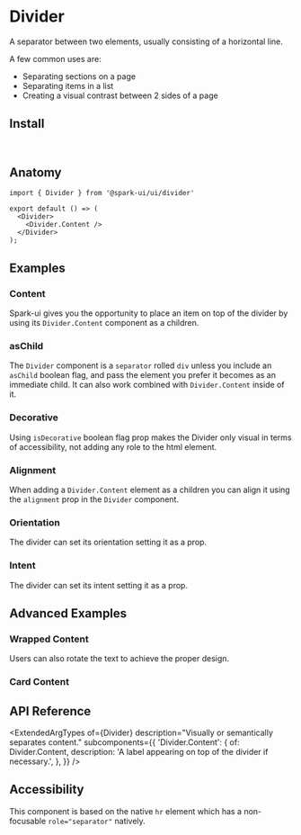 


<Meta of={stories} />

# Divider

A separator between two elements, usually consisting of a horizontal line.

A few common uses are:

- Separating sections on a page
- Separating items in a list
- Creating a visual contrast between 2 sides of a page

<Canvas of={stories.Default} />

## Install

```sh
npm install @spark-ui/ui
```

## Anatomy

```tsx
import { Divider } from '@spark-ui/ui/divider'

export default () => (
  <Divider>
    <Divider.Content />
  </Divider>
);
```

## Examples

### Content

Spark-ui gives you the opportunity
to place an item on top of the divider by using its `Divider.Content` component as a children.

<Canvas of={stories.Content} />

### asChild

The `Divider` component is a `separator` rolled `div` unless you include an `asChild` boolean flag, and pass the element you prefer it becomes as an immediate child.
It can also work combined with `Divider.Content` inside of it.

<Canvas of={stories.asChild} />

### Decorative

Using `isDecorative` boolean flag prop makes the Divider only visual in terms of accessibility, not adding any role to the html element.

<Canvas of={stories.Decorative} />

### Alignment

When adding a `Divider.Content` element as a children you can align it using the `alignment` prop in the `Divider` component.

<Canvas of={stories.Alignment} />

### Orientation

The divider can set its orientation setting it as a prop.

<Canvas of={stories.Orientation} />

### Intent

The divider can set its intent setting it as a prop.

<Canvas of={stories.Intent} />

## Advanced Examples

### Wrapped Content

Users can also rotate the text to achieve the proper design.

<Canvas of={stories.WrappedContent} />

### Card Content

<Canvas of={stories.Card} />

## API Reference

<ExtendedArgTypes
  of={Divider}
  description="Visually or semantically separates content."
  subcomponents={{
    'Divider.Content': {
      of: Divider.Content,
      description: 'A label appearing on top of the divider if necessary.',
    },
  }}
/>


## Accessibility

<A11yReport of="divider" />

This component is based on the native <code>hr</code> element which has a non-focusable `role="separator"` natively.
